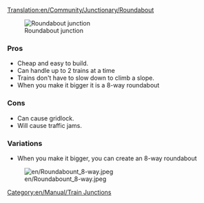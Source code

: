 [[Translation:en/Community/Junctionary/Roundabout]]
{{en/Community/Junctionary/Navigation}}

[[File:en/Community/Junctionary/Roundabout.png|none|frame|Roundabout junction]]

===Pros===
*Cheap and easy to build.
*Can handle up to 2 trains at a time
*Trains don't have to slow down to climb a slope.
*When you make it bigger it is a 8-way roundabout

===Cons===
*Can cause gridlock. 
*Will cause traffic jams. 

[[Category:en/Manual/Train Junctions]]

===Variations===
*When you make it bigger, you can create an 8-way roundabout

[[File:en/Roundabount 8-way.jpeg]]